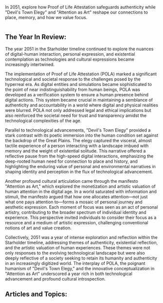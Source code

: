 In 2051, explore how Proof of Life Attestation safeguards authenticity while "Devil's Town Elegy" and "Attention as Art" reshape our connections to place, memory, and how we value focus.

<img src="https://www.blockstar.com/wp-content/uploads/2024/06/2051-devilstown.png" alt="" />

## The Year In Review:
The year 2051 in the Starholder timeline continued to explore the nuances of digital-human interaction, personal expression, and existential contemplation as technologies and cultural expressions became increasingly intertwined.

The implementation of Proof of Life Attestation (POLA) marked a significant technological and societal response to the challenges posed by the hyperreal era. As digital entities and simulations became sophisticated to the point of near indistinguishability from human beings, POLA was developed as a verification system to ensure a human presence behind digital actions. This system became crucial in maintaining a semblance of authenticity and accountability in a world where digital and physical realities were blurred. POLA not only addressed legal and ethical implications but also reinforced the societal need for trust and transparency amidst the technological complexities of the age.

Parallel to technological advancements, "Devil's Town Elegy" provided a stark contrast with its poetic immersion into the human condition set against the backdrop of the Great Plains. The elegy captured the visceral, almost tactile experience of a person interacting with a landscape imbued with memory and the weight of existential solitude. This narrative offered a reflective pause from the high-speed digital interactions, emphasizing the deep-rooted human need for connection to place and history, and highlighting the enduring value of personal and environmental narratives in shaping identity and perception in the flux of technological advancement.

Another profound cultural articulation came through the manifesto "Attention as Art," which explored the monetization and artistic valuation of human attention in the digital age. In a world saturated with information and stimuli, the manifesto argued that how one allocates attention—not just what one pays attention to—forms a mosaic of personal journey and aesthetic expression. Each moment of focus was seen as an act of personal artistry, contributing to the broader spectrum of individual identity and experience. This perspective invited individuals to consider their focus as a resource and a medium of artistic expression, challenging conventional notions of art and value creation.

Collectively, 2051 was a year of intense exploration and reflection within the Starholder timeline, addressing themes of authenticity, existential reflection, and the artistic valuation of human experiences. These themes were not only responses to the evolving technological landscape but were also deeply reflective of a society seeking to retain its humanity and authenticity in an increasingly digitized world. The interplay of POLA, the poignant humanism of "Devil's Town Elegy," and the innovative conceptualization in "Attention as Art" underscored a year rich in both technological advancement and profound cultural introspection.

## Articles and Topics:

